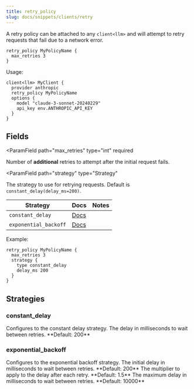 ```yaml
---
title: retry_policy
slug: docs/snippets/clients/retry
---
```



A retry policy can be attached to any `client<llm>` and will attempt to retry requests that fail due to a network error.

```baml BAML
retry_policy MyPolicyName {
  max_retries 3
}
```

Usage:
```baml BAML
client<llm> MyClient {
  provider anthropic
  retry_policy MyPolicyName
  options {
    model "claude-3-sonnet-20240229"
    api_key env.ANTHROPIC_API_KEY
  }
}
```

## Fields
<ParamField
  path="max_retries"
  type="int"
  required
>
  Number of **additional** retries to attempt after the initial request fails.
</ParamField>

<ParamField
  path="strategy"
  type="Strategy"
>
  The strategy to use for retrying requests. Default is `constant_delay(delay_ms=200)`.

| Strategy | Docs | Notes |
| --- | --- | --- |
| `constant_delay` | [Docs](#constant-delay) | |
| `exponential_backoff` | [Docs](#exponential-backoff) | |

Example:
```baml BAML
retry_policy MyPolicyName {
  max_retries 3
  strategy {
    type constant_delay
    delay_ms 200
  }
}
```

</ParamField>

## Strategies

### constant_delay
<ParamField path="type" type="constant_delay" required>
  Configures to the constant delay strategy.
</ParamField>

<ParamField path="delay_ms" type="int">
  The delay in milliseconds to wait between retries. **Default: 200**
</ParamField>


### exponential_backoff
<ParamField path="type" type="exponential_backoff" required>
  Configures to the exponential backoff strategy.
</ParamField>

<ParamField path="delay_ms" type="int">
  The initial delay in milliseconds to wait between retries. **Default: 200**
</ParamField>

<ParamField path="multiplier" type="float">
  The multiplier to apply to the delay after each retry. **Default: 1.5**
</ParamField>

<ParamField path="max_delay_ms" type="int">
  The maximum delay in milliseconds to wait between retries. **Default: 10000**
</ParamField>